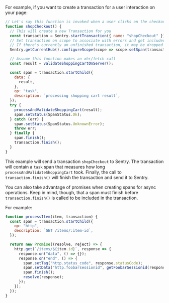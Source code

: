 For example, if you want to create a transaction for a user interaction on your page:

```javascript
// Let's say this function is invoked when a user clicks on the checkout button of your shop
function shopCheckout() {
  // This will create a new Transaction for you
  const transaction = Sentry.startTransaction({ name: "shopCheckout" });
  // Set transaction on scope to associate with errors and get included span instrumentation
  // If there's currently an unfinished transaction, it may be dropped
  Sentry.getCurrentHub().configureScope(scope => scope.setSpan(transaction));

  // Assume this function makes an xhr/fetch call
  const result = validateShoppingCartOnServer();

  const span = transaction.startChild({
    data: {
      result,
    },
    op: "task",
    description: `processing shopping cart result`,
  });
  try {
    processAndValidateShoppingCart(result);
    span.setStatus(SpanStatus.Ok);
  } catch (err) {
    span.setStatus(SpanStatus.UnknownError);
    throw err;
  } finally {
    span.finish();
    transaction.finish();
  }
}
```

This example will send a transaction `shopCheckout` to Sentry. The transaction will contain a `task` span that measures how long `processAndValidateShoppingCart` took. Finally, the call to `transaction.finish()` will finish the transaction and send it to Sentry.

You can also take advantage of promises when creating spans for async operations. Keep in mind, though, that a span must finish before `transaction.finish()` is called to be included in the transaction.

For example:

```javascript
function processItem(item, transaction) {
  const span = transaction.startChild({
    op: "http",
    description: `GET /items/:item-id`,
  });

  return new Promise((resolve, reject) => {
    http.get(`/items/${item.id}`, response => {
      response.on("data", () => {});
      response.on("end", () => {
        span.setTag("http.status_code", response.statusCode);
        span.setData("http.foobarsessionid", getFoobarSessionid(response));
        span.finish();
        resolve(response);
      });
    });
  });
}
```
